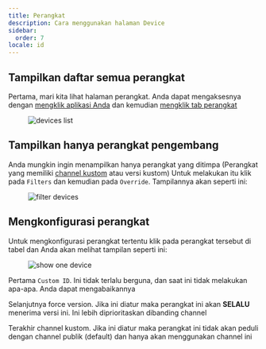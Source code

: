```yaml
---
title: Perangkat
description: Cara menggunakan halaman Device
sidebar:
  order: 7
locale: id
---
```


## Tampilkan daftar semua perangkat
Pertama, mari kita lihat halaman perangkat. Anda dapat mengaksesnya dengan [mengklik aplikasi Anda](/docs/webapp/main-page) dan kemudian [mengklik tab perangkat](/docs/webapp/main-app-page)

<figure><img style="margin-left: auto; margin-right: auto" src="/deviceswebp" alt="devices list" /><figcaption></figcaption></figure>

## Tampilkan hanya perangkat pengembang
Anda mungkin ingin menampilkan hanya perangkat yang ditimpa (Perangkat yang memiliki [channel kustom](docs/plugin/api/#setchannel) atau versi kustom)
Untuk melakukan itu klik pada `Filters` dan kemudian pada `Override`. Tampilannya akan seperti ini:

<figure><img style="margin-left: auto; margin-right: auto" src="/overwrite-filterwebp" alt="filter devices" /><figcaption></figcaption></figure>

## Mengkonfigurasi perangkat

Untuk mengkonfigurasi perangkat tertentu klik pada perangkat tersebut di tabel dan Anda akan melihat tampilan seperti ini:

<figure><img style="margin-left: auto; margin-right: auto" src="/device-specificwebp" alt="show one device" /><figcaption></figcaption></figure>

Pertama `Custom ID`. Ini tidak terlalu berguna, dan saat ini tidak melakukan apa-apa. Anda dapat mengabaikannya

Selanjutnya force version. Jika ini diatur maka perangkat ini akan **SELALU** menerima versi ini. Ini lebih diprioritaskan dibanding channel

Terakhir channel kustom. Jika ini diatur maka perangkat ini tidak akan peduli dengan channel publik (default) dan hanya akan menggunakan channel ini